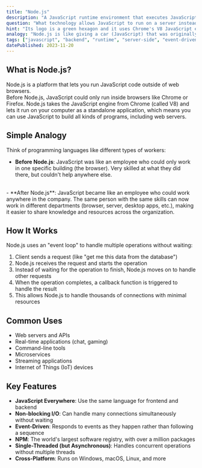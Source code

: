 ```yaml
---
title: "Node.js"
description: "A JavaScript runtime environment that executes JavaScript code outside a web browser, allowing developers to use JavaScript for server-side scripting."
question: "What technology allows JavaScript to run on a server instead of just in a browser?"
hint: "Its logo is a green hexagon and it uses Chrome's V8 JavaScript engine."
analogy: "Node.js is like giving a car (JavaScript) that was originally designed only for city streets (browsers) the ability to drive on all terrains (servers, desktops, microcontrollers). Before Node.js, JavaScript was mostly confined to web browsers, like a fish that could only swim in one pond. Node.js took the fish out of that pond and gave it the ability to swim in any body of water - servers, command lines, IoT devices, and more. It didn't change what the fish was (it's still JavaScript), but it dramatically expanded where it could go and what it could do."
tags: ["javascript", "backend", "runtime", "server-side", "event-driven"]
datePublished: 2023-11-20
---
```


## What is Node.js?

Node.js is a platform that lets you run JavaScript code outside of web browsers.
<br/>
Before Node.js, JavaScript could only run inside browsers like Chrome or Firefox. Node.js takes the JavaScript engine from Chrome (called V8) and lets it run on your computer as a standalone application, which means you can use JavaScript to build all kinds of programs, including web servers.

## Simple Analogy

Think of programming languages like different types of workers:
<br/>
- **Before Node.js**: JavaScript was like an employee who could only work in one specific building (the browser). Very skilled at what they did there, but couldn't help anywhere else.
<br/>
- **After Node.js**: JavaScript became like an employee who could work anywhere in the company. The same person with the same skills can now work in different departments (browser, server, desktop apps, etc.), making it easier to share knowledge and resources across the organization.

## How It Works

Node.js uses an "event loop" to handle multiple operations without waiting:

1. Client sends a request (like "get me this data from the database")
2. Node.js receives the request and starts the operation
3. Instead of waiting for the operation to finish, Node.js moves on to handle other requests
4. When the operation completes, a callback function is triggered to handle the result
5. This allows Node.js to handle thousands of connections with minimal resources

## Common Uses

- Web servers and APIs
- Real-time applications (chat, gaming)
- Command-line tools
- Microservices
- Streaming applications
- Internet of Things (IoT) devices

## Key Features

- **JavaScript Everywhere**: Use the same language for frontend and backend
- **Non-blocking I/O**: Can handle many connections simultaneously without waiting
- **Event-Driven**: Responds to events as they happen rather than following a sequence
- **NPM**: The world's largest software registry, with over a million packages
- **Single-Threaded (but Asynchronous)**: Handles concurrent operations without multiple threads
- **Cross-Platform**: Runs on Windows, macOS, Linux, and more

